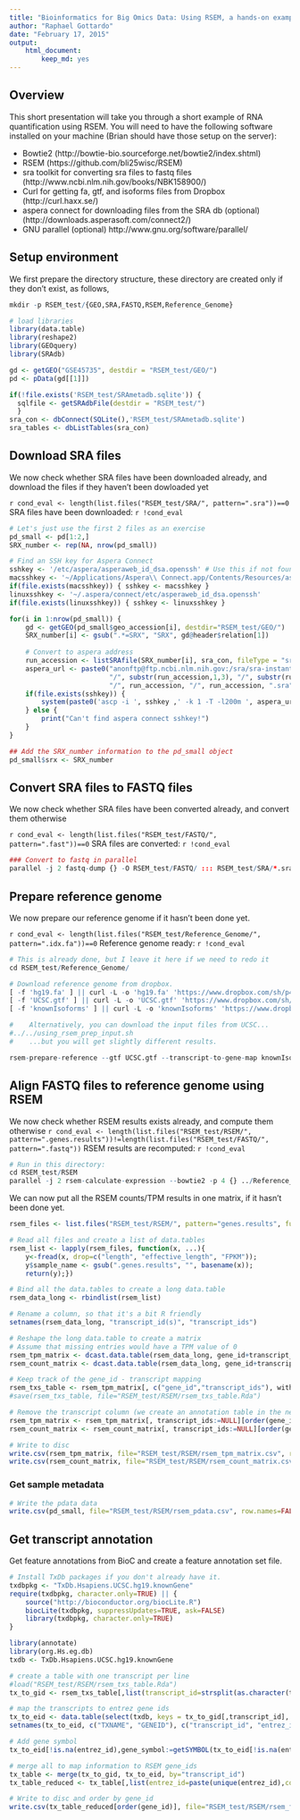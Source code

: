 ```yaml
---
title: "Bioinformatics for Big Omics Data: Using RSEM, a hands-on example"
author: "Raphael Gottardo"
date: "February 17, 2015"
output: 
    html_document:
        keep_md: yes
---
```


## Overview

This short presentation will take you through a short example of RNA quantification using RSEM. You will need to have the following software installed on your machine (Brian should have those setup on the server):

- Bowtie2 (http://bowtie-bio.sourceforge.net/bowtie2/index.shtml)
- RSEM (https://github.com/bli25wisc/RSEM)
- sra toolkit for converting sra files to fastq files (http://www.ncbi.nlm.nih.gov/books/NBK158900/)
- Curl for getting fa, gtf, and isoforms files from Dropbox (http://curl.haxx.se/)
- aspera connect for downloading files from the SRA db (optional)
(http://downloads.asperasoft.com/connect2/)
- GNU parallel (optional)
http://www.gnu.org/software/parallel/


## Setup environment

We first prepare the directory structure, these directory are created only if they don't exist, as follows,

```r
mkdir -p RSEM_test/{GEO,SRA,FASTQ,RSEM,Reference_Genome}
```


```r
# load libraries
library(data.table)
library(reshape2)
library(GEOquery)
library(SRAdb)
```

```r
gd <- getGEO("GSE45735", destdir = "RSEM_test/GEO/")
pd <- pData(gd[[1]])
```

```r
if(!file.exists('RSEM_test/SRAmetadb.sqlite')) {
  sqlfile <- getSRAdbFile(destdir = "RSEM_test/")
  }
sra_con <- dbConnect(SQLite(),'RSEM_test/SRAmetadb.sqlite')
sra_tables <- dbListTables(sra_con)
```

## Download SRA files

We now check whether SRA files have been downloaded already, and download the files if they haven't been dowloaded yet

`r cond_eval <- length(list.files("RSEM_test/SRA/", pattern=".sra"))==0`
SRA files have been downloaded: `r !cond_eval`

```r
# Let's just use the first 2 files as an exercise
pd_small <- pd[1:2,]
SRX_number <- rep(NA, nrow(pd_small))
```

```r
# Find an SSH key for Aspera Connect
sshkey <- '/etc/aspera/asperaweb_id_dsa.openssh' # Use this if not found in ~
macsshkey <- '~/Applications/Aspera\\ Connect.app/Contents/Resources/asperaweb_id_dsa.openssh'
if(file.exists(macsshkey)) { sshkey <- macsshkey }
linuxsshkey <- '~/.aspera/connect/etc/asperaweb_id_dsa.openssh'
if(file.exists(linuxsshkey)) { sshkey <- linuxsshkey }

for(i in 1:nrow(pd_small)) {
    gd <- getGEO(pd_small$geo_accession[i], destdir="RSEM_test/GEO/")
    SRX_number[i] <- gsub(".*=SRX", "SRX", gd@header$relation[1])
  
    # Convert to aspera address
	run_accession <- listSRAfile(SRX_number[i], sra_con, fileType = "sra" )$run
	aspera_url <- paste0("anonftp@ftp.ncbi.nlm.nih.gov:/sra/sra-instant/reads/ByRun/sra", 
                         "/", substr(run_accession,1,3), "/", substr(run_accession,1,6), 
                         "/", run_accession, "/", run_accession, ".sra")
    if(file.exists(sshkey)) {
	    system(paste0('ascp -i ', sshkey ,' -k 1 -T -l200m ', aspera_url, " RSEM_test/SRA"))
    } else { 
        print("Can't find aspera connect sshkey!") 
    }
}
```

```r
## Add the SRX_number information to the pd_small object
pd_small$srx <- SRX_number
```

## Convert SRA files to FASTQ files

We now check whether SRA files have been converted already, and convert them otherwise

`r cond_eval <- length(list.files("RSEM_test/FASTQ/", pattern=".fast"))==0`
SRA files are converted: `r !cond_eval`

```r
### Convert to fastq in parallel
parallel -j 2 fastq-dump {} -O RSEM_test/FASTQ/ ::: RSEM_test/SRA/*.sra
```

## Prepare reference genome

We now prepare our reference genome if it hasn't been done yet. 

`r cond_eval <- length(list.files("RSEM_test/Reference_Genome/", pattern=".idx.fa"))==0`
Reference genome ready: `r !cond_eval`

```r
# This is already done, but I leave it here if we need to redo it
cd RSEM_test/Reference_Genome/

# Download reference genome from dropbox.
[ -f 'hg19.fa' ] || curl -L -o 'hg19.fa' 'https://www.dropbox.com/sh/p4cosmsqwtmpce7/AAAP5PQh60sy83GF8i5lFOw0a/hg19.fa?dl=1'
[ -f 'UCSC.gtf' ] || curl -L -o 'UCSC.gtf' 'https://www.dropbox.com/sh/p4cosmsqwtmpce7/AACGDebvGSwK-EFsPa-9f5qEa/UCSC.gtf?dl=1'
[ -f 'knownIsoforms' ] || curl -L -o 'knownIsoforms' 'https://www.dropbox.com/sh/p4cosmsqwtmpce7/AAAfeTr5yKsRmnHd6XW-XhZUa/knownIsoforms?dl=1'

#    Alternatively, you can download the input files from UCSC...
#../../using_rsem_prep_input.sh
#    ...but you will get slightly different results.

rsem-prepare-reference --gtf UCSC.gtf --transcript-to-gene-map knownIsoforms --bowtie2 hg19.fa hg19 
```

## Align FASTQ files to reference genome using RSEM

We now check whether RSEM results exists already, and compute them otherwise
`r cond_eval <- length(list.files("RSEM_test/RSEM/", pattern=".genes.results"))!=length(list.files("RSEM_test/FASTQ/", pattern=".fastq"))`
RSEM results are recomputed: `r !cond_eval`

```r
# Run in this directory:
cd RSEM_test/RSEM
parallel -j 2 rsem-calculate-expression --bowtie2 -p 4 {} ../Reference_Genome/hg19 {/.} ::: ../FASTQ/*.fastq
```

We can now put all the RSEM counts/TPM results in one matrix, if it hasn't been done yet.

```r
rsem_files <- list.files("RSEM_test/RSEM/", pattern="genes.results", full.names = TRUE)

# Read all files and create a list of data.tables
rsem_list <- lapply(rsem_files, function(x, ...){
    y<-fread(x, drop=c("length", "effective_length", "FPKM")); 
    y$sample_name <- gsub(".genes.results", "", basename(x));
    return(y);})

# Bind all the data.tables to create a long data.table
rsem_data_long <- rbindlist(rsem_list)

# Rename a column, so that it's a bit R friendly
setnames(rsem_data_long, "transcript_id(s)", "transcript_ids")

# Reshape the long data.table to create a matrix
# Assume that missing entries would have a TPM value of 0
rsem_tpm_matrix <- dcast.data.table(rsem_data_long, gene_id+transcript_ids~sample_name, value.var = "TPM", fill=0)
rsem_count_matrix <- dcast.data.table(rsem_data_long, gene_id+transcript_ids~sample_name, value.var = "expected_count", fill=0)

# Keep track of the gene_id - transcript mapping 
rsem_txs_table <- rsem_tpm_matrix[, c("gene_id","transcript_ids"), with=FALSE]
#save(rsem_txs_table, file="RSEM_test/RSEM/rsem_txs_table.Rda")

# Remove the transcript column (we create an annotation table in the next chunk)
rsem_tpm_matrix <- rsem_tpm_matrix[, transcript_ids:=NULL][order(gene_id)]
rsem_count_matrix <- rsem_count_matrix[, transcript_ids:=NULL][order(gene_id)]

# Write to disc
write.csv(rsem_tpm_matrix, file="RSEM_test/RSEM/rsem_tpm_matrix.csv", row.names=FALSE)
write.csv(rsem_count_matrix, file="RSEM_test/RSEM/rsem_count_matrix.csv", row.names=FALSE)
```

### Get sample metadata

```r
# Write the pdata data
write.csv(pd_small, file="RSEM_test/RSEM/rsem_pdata.csv", row.names=FALSE)
```


## Get transcript annotation

Get feature annotations from BioC and create a feature annotation set file.

```r
# Install TxDb packages if you don't already have it.
txdbpkg <- "TxDb.Hsapiens.UCSC.hg19.knownGene"
require(txdbpkg, character.only=TRUE) || {
    source("http://bioconductor.org/biocLite.R")
    biocLite(txdbpkg, suppressUpdates=TRUE, ask=FALSE)
    library(txdbpkg, character.only=TRUE)
}

library(annotate)
library(org.Hs.eg.db)
txdb <- TxDb.Hsapiens.UCSC.hg19.knownGene

# create a table with one transcript per line
#load("RSEM_test/RSEM/rsem_txs_table.Rda")
tx_to_gid <- rsem_txs_table[,list(transcript_id=strsplit(as.character(transcript_ids),",")[[1]]),by="gene_id"]

# map the transcripts to entrez gene ids
tx_to_eid <- data.table(select(txdb, keys = tx_to_gid[,transcript_id], columns="GENEID", keytype="TXNAME"))
setnames(tx_to_eid, c("TXNAME", "GENEID"), c("transcript_id", "entrez_id"))

# Add gene symbol
tx_to_eid[!is.na(entrez_id),gene_symbol:=getSYMBOL(tx_to_eid[!is.na(entrez_id),entrez_id], data='org.Hs.eg')]

# merge all to map information to RSEM gene_ids
tx_table <- merge(tx_to_gid, tx_to_eid, by="transcript_id")
tx_table_reduced <- tx_table[,list(entrez_id=paste(unique(entrez_id),collapse=","), transcript_id=paste(unique(transcript_id),collapse=","), gene_symbol=paste(unique(gene_symbol),collapse=",")),by="gene_id"]

# Write to disc and order by gene_id
write.csv(tx_table_reduced[order(gene_id)], file="RSEM_test/RSEM/rsem_fdata.csv", row.names=FALSE)
```
